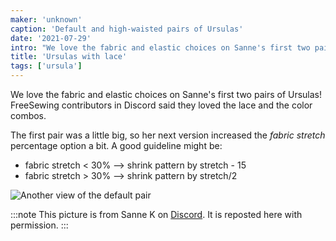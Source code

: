 ```yaml
---
maker: 'unknown'
caption: 'Default and high-waisted pairs of Ursulas'
date: '2021-07-29'
intro: "We love the fabric and elastic choices on Sanne's first two pairs of Ursulas! FreeSewing contributors in Discord said they loved the lace and the color combos."
title: 'Ursulas with lace'
tags: ['ursula']
---
```


<!-- truncate -->

We love the fabric and elastic choices on Sanne's first two pairs of Ursulas! FreeSewing contributors in Discord said they loved the lace and the color combos.

The first pair was a little big, so her next version increased the _fabric stretch_ percentage option a bit. A good guideline might be:

- fabric stretch < 30% --> shrink pattern by stretch - 15
- fabric stretch > 30% --> shrink pattern by stretch/2

![Another view of the default pair](https://posts.freesewing.org/uploads/ursula2_468f43a62a.jpg)

:::note
This picture is from Sanne K on [Discord](https://discord.freesewing.org/). It is reposted here with permission.
:::
